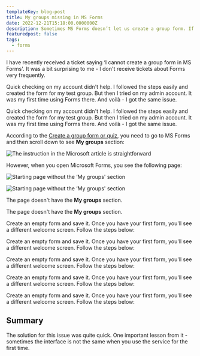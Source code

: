 ```yaml
---
templateKey: blog-post
title: My groups missing in MS Forms
date: 2022-12-21T15:18:00.0000000Z
description: Sometimes MS Forms doesn’t let us create a group form. If this happened to you, here’s how to solve it in no time.
featuredpost: false
tags:
  - forms
---
```


I have recently received a ticket saying ‘I cannot create a group form in MS Forms'. It was a bit surprising to me - I don't receive tickets about Forms very frequently.

Quick checking on my account didn't help. I followed the steps easily and created the form for my test group. But then I tried on my admin account. It was my first time using Forms there. And voilà - I got the same issue.

Quick checking on my account didn't help. I followed the steps easily and created the form for my test group. But then I tried on my admin account. It was my first time using Forms there. And voilà - I got the same issue.

According to the [Create a group form or quiz](https://support.microsoft.com/en-us/office/create-a-group-form-or-quiz-7228eebb-a6ab-45ec-8123-52026a2f52ff), you need to go to MS Forms and then scroll down to see **My groups** section:

![The instruction in the Microsoft article is straightforward](../../img/mu-groups-missing-ms-forms/20221207-150447-cvqfofDoK4.png)

However, when you open Microsoft Forms, you see the following page:

![Starting page without the ‘My groups' section](../../img/mu-groups-missing-ms-forms/20221221-155932-jP5beUgEVp.png)

![Starting page without the ‘My groups' section](../../img/mu-groups-missing-ms-forms/Untitled.png)

The page doesn't have the **My groups** section.

The page doesn't have the **My groups** section.

Create an empty form and save it. Once you have your first form, you'll see a different welcome screen. Follow the steps below:

Create an empty form and save it. Once you have your first form, you'll see a different welcome screen. Follow the steps below:

Create an empty form and save it. Once you have your first form, you'll see a different welcome screen. Follow the steps below:

Create an empty form and save it. Once you have your first form, you'll see a different welcome screen. Follow the steps below:

Create an empty form and save it. Once you have your first form, you'll see a different welcome screen. Follow the steps below:

## Summary

The solution for this issue was quite quick. One important lesson from it - sometimes the interface is not the same when you use the service for the first time.


